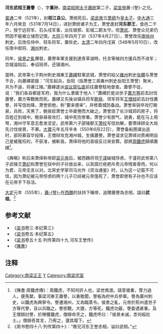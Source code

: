 '''河东武桓王蕭譽'''（{{bd|519年||550年|6月22日|catIdx=X}}），字'''重孙'''，[[南梁|南梁]][[昭明太子|昭明太子]][[蕭統|蕭統]]第二子，[[梁宣帝|梁宣帝]]蕭-{詧}-之兄。

[[普通|普通]]二年（521年），封'''枝江县公'''。萧统死后，[[梁武帝|梁武帝]]立[[萧纲|萧纲]]为[[皇太子|皇太子]]，[[中大通|中大通]]三年六月癸丑（531年7月14日），进封萧统诸子为王，萧誉進封'''河东郡王'''，食邑二千户。授宁远将军、石头戍军事，出任琅邪、彭城二郡太守。但[[萧欢|萧欢]]、萧誉众兄弟仍然因不能被立储而记恨。[[大同_(南梁)|大同]]三年四月丁卯（537年4月27日），萧誉改任[[南徐州|南徐州]]刺史。后改任侍中、轻车将军，置佐史。[[太清|太清]]二年四月戊寅（548年5月10日），改任南中郎将、[[湘州|湘州]]刺史。

同年，[[侯景之亂|侯景之亂]]爆發，蕭譽率軍支援到達青草湖時，托言等候四方援兵而不进军；京城淪陷后，奉诏班师，还镇湘州。

當時，武帝第七子荆州刺史湘東王[[蕭繹|蕭繹]]駐軍武城，萧誉的姑父[[雍州|雍州]]刺史[[张纘|张纘]]与萧誉不合，向蕭繹密报：“河东起兵，岳阳（指萧誉三弟雍州刺史岳阳王萧詧）聚米，共为不逞，将袭江陵。”蕭繹遂派[[谘议|谘议]][[周弘直|周弘直]]前往蕭譽駐地督查。蕭譽不從，说：“我们各自都是军府，我为什么隶属于他人！”蕭繹於是派世子[[蕭方等|蕭方等]]前去討伐蕭譽，蕭方等戰敗而死。蕭繹又先後派镇兵将军[[鲍泉|鲍泉]]、领军将军[[王僧辩|王僧辩]]前去討伐蕭譽，并写信劝降，萧誉拒绝，称“要来便来”，并修葺城防备战。萧誉率锐卒攻打鲍泉，兵败，天黑了，鲍泉趁萧誉士卒疲倦而大破之。萧誉烧了长沙城郊的房子，将百姓迁到城中。鲍泉昼夜攻打，城中死伤惨重。萧誉少有胆气，骁勇，能在马上用弩，湘州守军意志愈发坚定。武帝第六子邵陵郡王[[萧纶|萧纶]]写信劝解，要萧绎顾全大局先讨伐侯景，不果。[[大宝_(南梁)|大寶]]元年五月辛未（550年6月22日），萧誉备船图谋出逃时，部将慕容华投降，王僧辩攻克湘州城，生擒蕭譽。萧誉请求见萧绎对质阐明自己是被冤枉的，不获准，被斬首。萧绎将他的首级反过来安葬。部將[[周鐵虎|周鐵虎]]歸順蕭繹<ref>《陳書·周鐵虎傳》：周鐵虎，不知何許人也，梁世南渡。語音傖重，膂力過人，便馬槊，事梁河東王蕭譽，以勇敢聞，譽板為府中兵參軍。譽為廣州刺史，以鐵虎為興寧令。譽遷湘州，又為臨蒸令。侯景之亂，元帝於荊州遣世子方等代譽，且以兵臨之。譽拒戰，大捷，方等死，鐵虎功最，譽委遇甚重。及王僧辯討譽，於陣獲鐵虎，僧辯命烹之，鐵虎呼曰：「侯景未滅，柰何殺壯士。」僧辯奇其言，乃宥之，還其麾下。</ref>。

《典略》称后来萧绎称帝即[[梁元帝|梁元帝]]后，被西魏将领[[于谨|于谨]]破城俘虏，于谨将武帝第八子武陵王[[萧纪|萧纪]]和萧誉在狱中的子孙放出来，以其腐烂疮疤斥责元帝残害骨肉，何以为君，元帝无言以对。北宋史学家司马光作《资治通鉴》时，认为这一记载不可信，因为萧纪被元帝俘虏的两个儿子已经被元帝饿死了，萧誉即使有子孙也不应该在元帝手下存活。

[[大定_(西梁)|大定]]元年（555年），[[蕭詧|蕭-{詧}-]]在[[西魏|西魏]]的扶持下稱帝，追贈蕭譽為丞相，諡曰'''武桓'''。<ref>《周书卷四十八·列传第四十》：“赠兄河东王誉丞相，谥曰武桓。”</ref>

==参考文献==
<div class="references-small">
*《[[梁书|梁书]]卷三·本纪第三》
*《[[梁书|梁书]]卷五·本纪第五》
*《[[梁书|梁书]]卷五十五·列传第四十九 河东王誉传》
*《[[陳書|陳書]]》
</div>

==注释==
{{reflist}}



[[Category:南梁正王|Category:南梁正王]]
[[Category:兰陵萧氏|Y]]
[[Category:南梁宗室|Category:南梁宗室]]